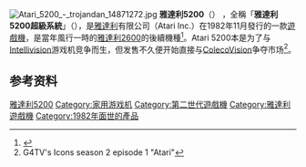 {{Expand English|Atati 5200|topic=vg|time=2015-01-06T06:37:15+00:00}}
{{Infobox CVG system
|title = 雅達利5200<br />Atari 5200
|logo = File:Atari 5200 logo.svg
|logo_size = 175px
|image = [[File:Atari-5200-Console-Set.png|300px]]
|manufacturer = [[雅達利|雅達利]]<small>（Atari Inc.）</small>
|type = [[家用遊戲機|家用遊戲機]]
|generation = [[遊戲機歷史_(第二世代)|第二世代]]
|releasedate = {{vgr|NA|1982年11月}}
|CPU = [[MOS_Technology_6502|MOS 6502C]] @ 1.79 [[Megahertz|MHz]]
|media = [[ROM卡帶|ROM卡帶]]
|discontinued =1984年5月21日
|controllers = 手柄 <br />軌跡球
|units sold =
|top game =
|predecessor = [[雅達利2600|雅達利2600]]
|successor = [[雅達利7800|雅達利7800]]
}}
[[Image:Atari_5200_-_trojandan_14871272.jpg|thumb]]
'''雅達利5200'''（{{lang|en|'''Atari 5200'''}}） ，全稱「'''雅達利5200超級系統'''」（{{lang|en|Atari 5200 SuperSystem}}），是[[雅達利|雅達利]]有限公司（Atari Inc.）在1982年11月發行的一款[[遊戲機|遊戲機]]，是當年風行一時的[[雅達利2600|雅達利2600]]的後續機種<ref name="milwaukeesentinel">{{cite news |url=http://news.google.com/newspapers?id=HN0VAAAAIBAJ&sjid=XRIEAAAAIBAJ&pg=929,140029&dq=atari+5200&hl=en |title=The Atari 5200 will be available in October |publisher=The Milwaukee Sentinel |date=1982-09-01 |accessdate=2011-01-12 |archive-date=2015-11-06 |archive-url=https://web.archive.org/web/20151106071821/https://news.google.com/newspapers?id=HN0VAAAAIBAJ&sjid=XRIEAAAAIBAJ&pg=929,140029&dq=atari+5200&hl=en |dead-url=no }}</ref>。Atari 5200本是为了与[[Intellivision|Intellivision]]游戏机竞争而生，但发售不久便开始直接与[[ColecoVision|ColecoVision]]争夺市场<ref>G4TV's Icons season 2 episode 1 "Atari"</ref>。

== 参考资料 ==
{{reflist|2}}

{{第二世代遊戲機}}
{{家用游戏机}}

{{DEFAULTSORT:Atari 5200}}
[[Category:雅達利5200|]]
[[Category:家用游戏机|Category:家用游戏机]]
[[Category:第二世代遊戲機|Category:第二世代遊戲機]]
[[Category:雅達利遊戲機|Category:雅達利遊戲機]]
[[Category:1982年面世的產品|Category:1982年面世的產品]]

{{videogame-hardware-stub}}